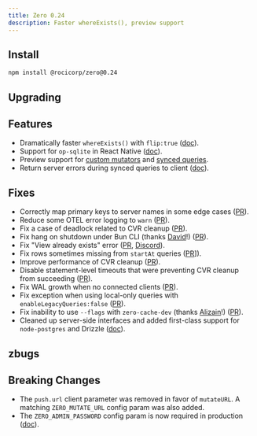 ```yaml
---
title: Zero 0.24
description: Faster whereExists(), preview support
---
```


## Install

```bash
npm install @rocicorp/zero@0.24
```

## Upgrading

## Features

- Dramatically faster `whereExists()` with `flip:true` ([doc](/docs/reading-data#join-flipping)).
- Support for `op-sqlite` in React Native ([doc](/docs/react-native#op-sqlite)).
- Preview support for [custom mutators](/docs/custom-mutators#custom-mutate-url) and [synced queries](/docs/synced-queries#custom-get-queries-url).
- Return server errors during synced queries to client ([doc](/docs/synced-queries#handling-errors)).

## Fixes

- Correctly map primary keys to server names in some edge cases ([PR](https://github.com/rocicorp/mono/pull/4857)).
- Reduce some OTEL error logging to `warn` ([PR](https://github.com/rocicorp/mono/pull/4867)).
- Fix a case of deadlock related to CVR cleanup ([PR](https://github.com/rocicorp/mono/pull/4877)).
- Fix hang on shutdown under Bun CLI (thanks [David](https://github.com/dpeek)!) ([PR](https://github.com/rocicorp/mono/pull/4854)).
- Fix "View already exists" error ([PR](https://github.com/rocicorp/mono/pull/4888), [Discord](https://discord.com/channels/830183651022471199/1415395645203812424/1415395649205305434)).
- Fix rows sometimes missing from `startAt` queries ([PR](https://github.com/rocicorp/mono/pull/4926)]).
- Improve performance of CVR cleanup ([PR](https://github.com/rocicorp/mono/pull/4930)).
- Disable statement-level timeouts that were preventing CVR cleanup from succeeding ([PR](https://github.com/rocicorp/mono/pull/4933)).
- Fix WAL growth when no connected clients ([PR](https://github.com/rocicorp/mono/pull/4954)).
- Fix exception when using local-only queries with `enableLegacyQueries:false` ([PR](https://github.com/rocicorp/mono/pull/4967)).
- Fix inability to use `--flags` with `zero-cache-dev` (thanks [Alizain](https://github.com/alizain)!) ([PR](https://github.com/rocicorp/mono/pull/4966)).
- Cleaned up server-side interfaces and added first-class support for `node-postgres` and Drizzle ([doc](/docs/zql-on-the-server)).

## zbugs

## Breaking Changes

- The `push.url` client parameter was removed in favor of `mutateURL`. A matching `ZERO_MUTATE_URL` config param was also added.
- The `ZERO_ADMIN_PASSWORD` config param is now required in production ([doc](/docs/zero-cache-config#admin-password)).
